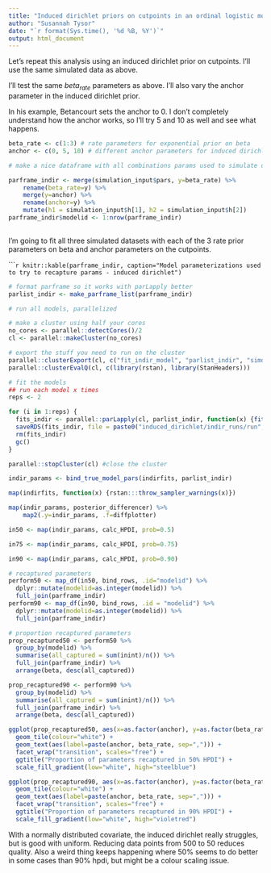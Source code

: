 ```yaml
---
title: "Induced dirichlet priors on cutpoints in an ordinal logistic model"
author: "Susannah Tysor"
date: "`r format(Sys.time(), '%d %B, %Y')`"
output: html_document
---
```


Let's repeat this analysis using an induced dirichlet prior on cutpoints. I'll use the same simulated data as above.

I'll test the same $beta_{rate}$ parameters as above. I'll also vary the anchor parameter in the induced dirichlet prior.

In his example, Betancourt sets the anchor to 0. I don't completely understand how the anchor works, so I'll try 5 and 10 as well and see what happens.

```r

beta_rate <- c(1:3) # rate parameters for exponential prior on beta
anchor <- c(0, 5, 10) # different anchor parameters for induced dirichlet prior

# make a nice dataframe with all combinations params used to simulate data and model params used to try to recover those params

parframe_indir <- merge(simulation_input$pars, y=beta_rate) %>%
    rename(beta_rate=y) %>%
    merge(y=anchor) %>%
    rename(anchor=y) %>%
    mutate(h1 = simulation_input$h[1], h2 = simulation_input$h[2])
parframe_indir$modelid <- 1:nrow(parframe_indir)
    
```

I'm going to fit all three simulated datasets with each of the 3 rate prior parameters on beta and anchor parameters on the cutpoints.

``````r
knitr::kable(parframe_indir, caption="Model parameterizations used to try to recapture params - induced dirichlet")
```

```r
# format parframe so it works with parLapply better
parlist_indir <- make_parframe_list(parframe_indir)

# run all models, parallelized

# make a cluster using half your cores
no_cores <- parallel::detectCores()/2
cl <- parallel::makeCluster(no_cores)

# export the stuff you need to run on the cluster
parallel::clusterExport(cl, c("fit_indir_model", "parlist_indir", "simdat"))
parallel::clusterEvalQ(cl, c(library(rstan), library(StanHeaders)))

# fit the models
## run each model x times
reps <- 2

for (i in 1:reps) {
  fits_indir <- parallel::parLapply(cl, parlist_indir, function(x) {fit_indir_model(simdatlist = simdat, pars=x, groups=FALSE)})
  saveRDS(fits_indir, file = paste0("induced_dirichlet/indir_runs/run", i, ".rds"))
  rm(fits_indir)
  gc()
}

parallel::stopCluster(cl) #close the cluster

```
```r
indir_params <- bind_true_model_pars(indirfits, parlist_indir)
```
```r
map(indirfits, function(x) {rstan:::throw_sampler_warnings(x)})
```

```r
map(indir_params, posterior_differencer) %>%
    map2(.y=indir_params, .f=diffplotter)
```

```r
in50 <- map(indir_params, calc_HPDI, prob=0.5)

in75 <- map(indir_params, calc_HPDI, prob=0.75)

in90 <- map(indir_params, calc_HPDI, prob=0.90)

# recaptured parameters
perform50 <- map_df(in50, bind_rows, .id="modelid") %>%
  dplyr::mutate(modelid=as.integer(modelid)) %>%
  full_join(parframe_indir) 
perform90 <- map_df(in90, bind_rows, .id = "modelid") %>%
  dplyr::mutate(modelid=as.integer(modelid)) %>%
  full_join(parframe_indir)

# proportion recaptured parameters
prop_recaptured50 <- perform50 %>%
  group_by(modelid) %>%
  summarise(all_captured = sum(inint)/n()) %>%
  full_join(parframe_indir) %>%
  arrange(beta, desc(all_captured))

prop_recaptured90 <- perform90 %>%
  group_by(modelid) %>%
  summarise(all_captured = sum(inint)/n()) %>%
  full_join(parframe_indir) %>%
  arrange(beta, desc(all_captured))
```

```r
ggplot(prop_recaptured50, aes(x=as.factor(anchor), y=as.factor(beta_rate), fill=all_captured)) + 
  geom_tile(colour="white") +
  geom_text(aes(label=paste(anchor, beta_rate, sep=","))) +
  facet_wrap("transition", scales="free") +
  ggtitle("Proportion of parameters recaptured in 50% HPDI") +
  scale_fill_gradient(low="white", high="steelblue")

ggplot(prop_recaptured90, aes(x=as.factor(anchor), y=as.factor(beta_rate), fill=all_captured)) + 
  geom_tile(colour="white") +
  geom_text(aes(label=paste(anchor, beta_rate, sep=","))) +
  facet_wrap("transition", scales="free") +
  ggtitle("Proportion of parameters recaptured in 90% HPDI") +
  scale_fill_gradient(low="white", high="violetred")
```
With a normally distributed covariate, the induced dirichlet really struggles, but is good with uniform. Reducing data points from 500 to 50 reduces quality. Also a weird thing keeps happening where 50% seems to do better in some cases than 90% hpdi, but might be a colour scaling issue.
